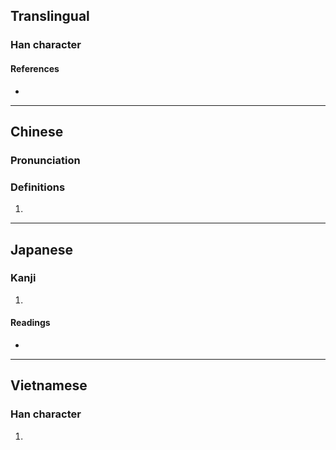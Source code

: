 {{character info/new}}
==Translingual==

===Han character===
{{Han char|rn=75|rad=木|as=05|sn=9|four=|canj=DINE|ids=⿰[[木]][[永]]}}

====References====
* {{Han ref|kx=0521.121|hdz=21189.050|uh=6810|ud=26640}}

----

==Chinese==
{{zh-forms}}

===Pronunciation===
{{zh-pron
|m=yǒng
|c=wing5
}}

===Definitions===
{{zh-hanzi}}

# {{rfdef|zh}}

----

==Japanese==

===Kanji===
{{ja-kanji|grade=|rs=木05}}

# {{defn|lang=ja|sort=木05}}

====Readings====
* {{ja-readings
|on=えい, よう
}}

----

==Vietnamese==

===Han character===
{{vi-readings|rs=木05|hanviet=vành}}

# {{defn|lang=vi|sort=木05}}